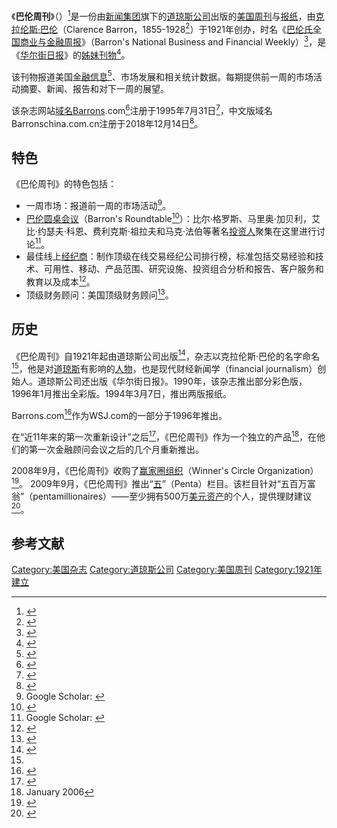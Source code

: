 {{Infobox magazine
| title           = 巴伦周刊<br/>Barron's
| image_file      = 
| image_size      =
| image_alt       = 
| image_caption   = 
| editor          = 
| editor_title    = 
| previous_editor = 
| staff_writer    = 
| photographer    =
| category        = 商业
| frequency       = 周刊
| total_circulation = 305,513（2013年）<ref>{{cite web |url= http://abcas3.auditedmedia.com/ecirc/magtitlesearch.asp |title= Alliance for Audited Media Snapshot Report - 6/30/2013 |date= 2013-06-30 |publisher= [[發行公信會|Alliance for Audited Media]] |accessdate= 2014-02-02 |archive-url= https://archive.is/20170123200306/http://abcas3.auditedmedia.com/ecirc/magtitlesearch.asp |archive-date=2017-01-23|url-status=}}</ref> 	
| circulation_year =
| publisher       = 
| founder         = [[克拉伦斯·巴伦|克拉伦斯·巴伦]]
| founded         = 
| firstdate       =  1921年<ref name="Greco2014">{{cite book|author=Albert N. Greco|title=The Economics of the Publishing and Information Industries: The Search for Yield in a Disintermediated World|url=https://books.google.com/books?id=QE62BQAAQBAJ&pg=PT145|date=2014-12-05|publisher=Taylor & Francis|isbn=978-1-317-57925-0|pages=145–|access-date=2020-07-11|archive-date=2020-07-20|archive-url=https://web.archive.org/web/20200720201923/https://books.google.com/books?id=QE62BQAAQBAJ&pg=PT145|dead-url=no}}</ref>
| company         = [[道琼斯公司|道琼斯公司]] （[[新闻集团|新闻集团]]）
| country         = [[美国国旗|美国]][[纽约州|纽约州]][[纽约市|纽约市]]
| based           = 
| language        = 
| website         =  {{URL|http://www.barrons.com}}（英文版）<br/>{{URL|https://www.barronschina.com.cn}}（中文版）
| issn            = 1077-8039
| oclc            = 
}}

《'''巴伦周刊'''》（{{lang-en|''Barron's''}}）<ref name="蒙克2005">{{cite book|author=蒙克|title=抢滩传媒的傻子们|url=https://books.google.com/books?id=0k8uOJh3wDYC&pg=PA119|year=2005|publisher=中信出版社|isbn=978-7-5086-0437-4|pages=119–|access-date=2020-07-11|archive-date=2020-09-22|archive-url=https://web.archive.org/web/20200922070212/https://books.google.com/books?id=0k8uOJh3wDYC&pg=PA119|dead-url=no}}</ref>是一份由[[新闻集团|新闻集团]]旗下的[[道琼斯公司|道琼斯公司]]出版的[[美国国旗|美国]][[周刊|周刊]]与[[报纸|报纸]]，由[[克拉伦斯·巴伦|克拉伦斯·巴伦]]（Clarence Barron，1855-1928<ref name=Clarence.NYT>{{cite newspaper|newspaper=[[纽约时报|The New York Times]]|url=https://www.nytimes.com/1928/10/03/archives/clarence-w-barron-publisher-is-dead-head-of-the-wall-st-journal-a.html|title=CLARENCE W. BARRON, PUBLISHER, IS DEAD; Head of The Wall St. Journal a Victim of Catarrhal Jaundice at 73 in Battle Creek. NOTED FINANCIAL FIGURE A Writer on World Fiscal Topics --Body Will Be Taken to His Old Home in Boston.|date=1928-10-03|accessdate=2020-07-11|archive-date=2020-08-18|archive-url=https://web.archive.org/web/20200818123342/https://www.nytimes.com/1928/10/03/archives/clarence-w-barron-publisher-is-dead-head-of-the-wall-st-journal-a.html|dead-url=no}}</ref>）于1921年创办，时名《[[巴伦氏全国商业与金融周报|巴伦氏全国商业与金融周报]]》（Barron's National Business and Financial Weekly）<ref>{{cite book|title=新闻学|url=https://books.google.com/books?id=-KErAAAAMAAJ|year=1985|publisher=中国人民大学书报资料社|pages=89-|access-date=2020-07-11|archive-date=2020-09-22|archive-url=https://web.archive.org/web/20200922035232/https://books.google.com/books?id=-KErAAAAMAAJ|dead-url=no}}</ref>，是《[[华尔街日报|华尔街日报]]》的[[姊妹|姊妹]][[刊物|刊物]]<ref name="Tuccille2003">{{cite book|author=Jerome Tuccille|title=How to Profit from the Wall Street Mergers: Riding the Takeover Wave|url=https://books.google.com/books?id=CBIb19aZ91AC&pg=PA15|year=2003|publisher=Beard Books|isbn=978-1-58798-220-0|pages=15–|access-date=2020-07-11|archive-date=2020-07-12|archive-url=https://web.archive.org/web/20200712023035/https://books.google.com/books?id=CBIb19aZ91AC&pg=PA15|dead-url=no}}</ref>。

该刊物报道美国[[金融|金融]][[信息|信息]]<ref>{{cite newspaper|newspaper=[[Computerworld|Computerworld]]|date=1983-10-17|page=5|title=Barron's: IBM Credit Corp. & Comdisco|url=https://books.google.com/books?id=oRXYb7liu6wC|quote=The Barron's report further stated that IBM Credit Corp. ...|accessdate=2020-07-11|archive-date=2020-08-10|archive-url=https://web.archive.org/web/20200810132117/https://books.google.com/books?id=oRXYb7liu6wC|dead-url=no}}</ref>、市场发展和相关统计数据。每期提供前一周的市场活动摘要、新闻、报告和对下一周的展望。

该杂志网站[[域名|域名]]Barrons.com<ref name="Dummies2015">{{cite book|author=Consumer Dummies|title=Starting a Business All-In-One For Dummies|url=https://books.google.com/books?id=QUjjBwAAQBAJ&pg=PA67|date=2015-04-27|publisher=John Wiley & Sons|isbn=978-1-119-04910-4|pages=67–|access-date=2020-07-11|archive-date=2020-08-09|archive-url=https://web.archive.org/web/20200809021952/https://books.google.com/books?id=QUjjBwAAQBAJ&pg=PA67|dead-url=no}}</ref>注册于1995年7月31日<ref>{{cite web| url=https://whois.domaintools.com/barrons.com| title=Whois Record for Barrons.com| work=[[WHOIS|WHOIS]]| accessdate=2020-07-11| archive-date=2020-07-11| archive-url=https://web.archive.org/web/20200711142713/https://whois.domaintools.com/barrons.com| dead-url=no}}</ref>，中文版域名Barronschina.com.cn注册于2018年12月14日<ref>{{cite web| url=https://whois.domaintools.com/barrons.com.cn| title=Whois Record for Barrons.com.cn| work=[[WHOIS|WHOIS]]| accessdate=2020-07-11| archive-date=2020-07-11| archive-url=https://web.archive.org/web/20200711144628/https://whois.domaintools.com/barrons.com.cn| dead-url=no}}</ref>。
==特色==
《巴伦周刊》的特色包括：
* 一周市场：报道前一周的市场活动<ref>Google Scholar: {{cite journal|author=N. W. Netanel  |publisher=George Washington Law Review|title=New media in old bottles? Barron's  |year=2008|ssrn = 1183167}}</ref>。
* [[巴伦圆桌会议|巴伦圆桌会议]]（Barron's Roundtable<ref>{{cite news|url=https://barronschina.com.cn/index/article/detail?id=310|title=年度投资圆桌料年内增长持续 中美协议或达成|date=2019-01-25|publisher=《巴伦周刊》中文版|accessdate=2020-07-11|archive-date=2020-09-15|archive-url=https://web.archive.org/web/20200915221934/https://barronschina.com.cn/index/article/detail?id=310|dead-url=no}}</ref>）：比尔·格罗斯、马里奥·加贝利，艾比·约瑟夫·科恩、费利克斯·祖拉夫和马克·法伯等著名[[投资人|投资人]]聚集在这里进行讨论<ref>Google Scholar: {{cite magazine  |magazine=The Journal of Finance|title=An analysis of the recommendations of the "superstar" money managers at Barron's annual roundtable  |author1=H. Desai  |author2=P. C. Jain  |year=1995 |quote=performance of .. Barron's Annual Roundtable|doi = 10.1111/j.1540-6261.1995.tb04057.x}}</ref>。
*最佳线上[[经纪商|经纪商]]：制作顶级在线交易经纪公司排行榜，标准包括交易经验和技术、可用性、移动、产品范围、研究设施、投资组合分析和报告、客户服务和教育以及成本<ref>{{cite news | url=https://www.barrons.com/topics/best-online-brokers | title=Best Online Brokers | newspaper=Barron's | accessdate=2020-07-11 | archive-date=2020-09-19 | archive-url=https://web.archive.org/web/20200919214052/https://www.barrons.com/topics/best-online-brokers | dead-url=no }}</ref>。
*顶级财务顾问：美国顶级财务顾问<ref>{{cite newspaper|newspaper=[[Computerworld|Computerworld]]|date=September 3, 1984|page=103|url=https://books.google.com/books?id=0OsESSRYEc0C|title=Barron's: Comdisco books "very complicated"|quote=John Keefe, a stock analyst who follows the company, said ... very complicated, and the Barron's examination of ...|accessdate=2020-07-11|archive-date=2020-07-26|archive-url=https://web.archive.org/web/20200726154134/https://books.google.com/books?id=0OsESSRYEc0C|dead-url=no}}</ref>。
==历史==
《巴伦周刊》自1921年起由道琼斯公司出版<ref>{{cite book|title=Barron's (1921-1942)  |oclc=712794404 }}</ref>，杂志以克拉伦斯·巴伦的名字命名<ref name=Clarence.NYT/>，他是对[[道琼斯|道琼斯]]有影响的[[人物|人物]]，也是现代财经新闻学（financial journalism）创始人。道琼斯公司还出版《华尔街日报》。1990年，该杂志推出部分彩色版，1996年1月推出全彩版。1994年3月7日，推出两版报纸。

Barrons.com<ref>{{cite web|title=Barron's Videos|publisher=[[华尔街日报|Wall Street Journal]]|url=https://www.wsj.com/video/browse/barrons|access-date=2020-07-11|archive-date=2020-09-19|archive-url=https://web.archive.org/web/20200919182319/https://www.wsj.com/video/browse/barrons|dead-url=no}}</ref>作为WSJ.com的一部分于1996年推出。

在“近11年来的第一次重新设计”之后<ref>{{cite newspaper|newspaper=adage.com|title=Barron's gets a redesign|url=https://adage.com/article/btob/x2018-barron-x2019-s-x2019-a-redesign/260531|date=17 May 2005|accessdate=2020-07-11|archive-date=2020-09-19|archive-url=https://web.archive.org/web/20200919184743/https://adage.com/article/btob/x2018-barron-x2019-s-x2019-a-redesign/260531|dead-url=no}}</ref>，《巴伦周刊》作为一个独立的产品<ref>January 2006</ref>，在他们的第一次金融顾问会议之后的几个月重新推出。

2008年9月，《巴伦周刊》收购了[[赢家圈组织|赢家圈组织]]（Winner's Circle Organization）<ref>{{cite news | url=https://www.bizjournals.com/southflorida/stories/2008/09/22/daily38.html | title=Barron's acquires The Winner's Circle Organization | work=bizjournals.com| date=September 25, 2008}}</ref>。 2009年9月，《巴伦周刊》推出“[[5|五]]”（Penta）栏目。该栏目针对“五百万富翁”（pentamillionaires）——至少拥有500万[[美元|美元]][[资产|资产]]的个人，提供理财建议<ref>{{cite web|url=https://www.thedrum.com/news/2018/04/09/dow-jones-media-group-stitches-corporate-work-and-lifestyle-together-with-inspired|title=Dow Jones Media Group stitches corporate work and lifestyle together|date=April 9, 2018|quote=The current iteration of Penta is ...|publisher=thedrum.com|access-date=2020-07-11|archive-date=2020-09-20|archive-url=https://web.archive.org/web/20200920024418/https://www.thedrum.com/news/2018/04/09/dow-jones-media-group-stitches-corporate-work-and-lifestyle-together-with-inspired|dead-url=no}}</ref>。

==参考文献==
{{reflist}}

[[Category:美国杂志|Category:美国杂志]]
[[Category:道琼斯公司|Category:道琼斯公司]]
[[Category:美国周刊|Category:美国周刊]]
[[Category:1921年建立|Category:1921年建立]]